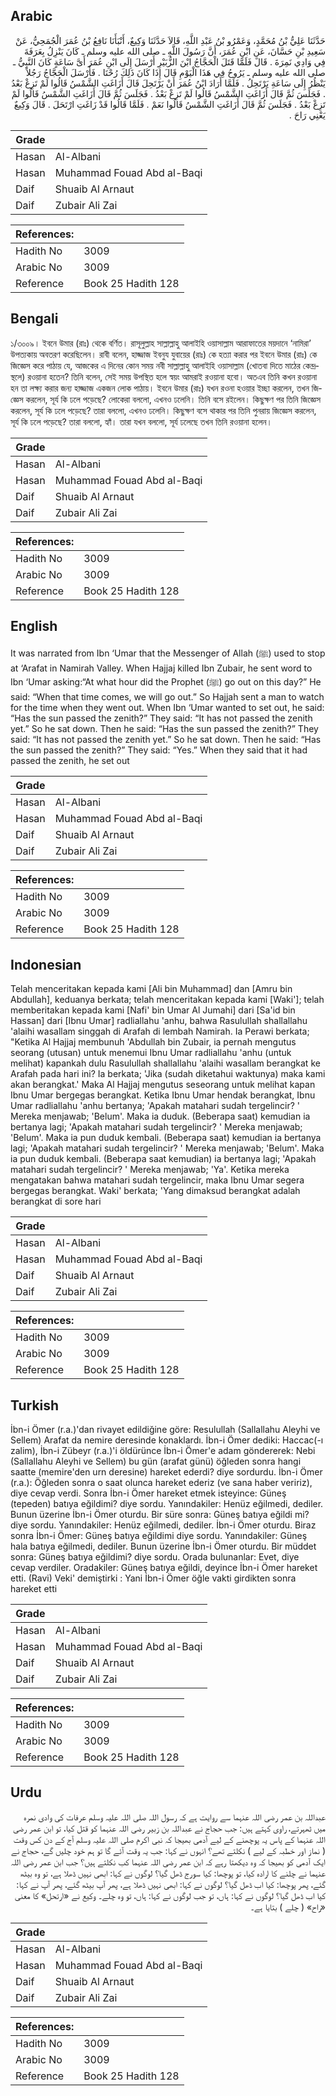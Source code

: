 ## Arabic


<div dir="rtl" lang="ar" style={{fontSize:'larger',backgroundColor:'#f8f9fa',padding:20}}>
حَدَّثَنَا عَلِيُّ بْنُ مُحَمَّدٍ، وَعَمْرُو بْنُ عَبْدِ اللَّهِ، قَالاَ حَدَّثَنَا وَكِيعٌ، أَنْبَأَنَا نَافِعُ بْنُ عُمَرَ الْجُمَحِيُّ، عَنْ سَعِيدِ بْنِ حَسَّانَ، عَنِ ابْنِ عُمَرَ، أَنَّ رَسُولَ اللَّهِ ـ صلى الله عليه وسلم ـ كَانَ يَنْزِلُ بِعَرَفَةَ فِي وَادِي نَمِرَةَ ‏.‏ قَالَ فَلَمَّا قَتَلَ الْحَجَّاجُ ابْنَ الزُّبَيْرِ أَرْسَلَ إِلَى ابْنِ عُمَرَ أَىَّ سَاعَةٍ كَانَ النَّبِيُّ ـ صلى الله عليه وسلم ـ يَرُوحُ فِي هَذَا الْيَوْمِ قَالَ إِذَا كَانَ ذَلِكَ رُحْنَا ‏.‏ فَأَرْسَلَ الْحَجَّاجُ رَجُلاً يَنْظُرُ إِلَى سَاعَةِ يَرْتَحِلُ ‏.‏ فَلَمَّا أَرَادَ ابْنُ عُمَرَ أَنْ يَرْتَحِلَ قَالَ أَزَاغَتِ الشَّمْسُ قَالُوا لَمْ تَزِغْ بَعْدُ ‏.‏ فَجَلَسَ ثُمَّ قَالَ أَزَاغَتِ الشَّمْسُ قَالُوا لَمْ تَزِغْ بَعْدُ ‏.‏ فَجَلَسَ ثُمَّ قَالَ أَزَاغَتِ الشَّمْسُ قَالُوا لَمْ تَزِغْ بَعْدُ ‏.‏ فَجَلَسَ ثُمَّ قَالَ أَزَاغَتِ الشَّمْسُ قَالُوا نَعَمْ ‏.‏ فَلَمَّا قَالُوا قَدْ زَاغَتِ ارْتَحَلَ ‏.‏ قَالَ وَكِيعٌ يَعْنِي رَاحَ ‏.‏
</div>
<div style={{backgroundColor:'#f8f9fa',padding:20, marginBottom: 10}}><table> <thead> <tr> <th>Grade</th> <th></th> </tr> </thead> <tbody> <tr><td>Hasan</td><td>Al-Albani</td></tr><tr><td>Hasan</td><td>Muhammad Fouad Abd al-Baqi</td></tr><tr><td>Daif</td><td>Shuaib Al Arnaut</td></tr><tr><td>Daif</td><td>Zubair Ali Zai</td></tr></tbody></table><table> <thead> <tr> <th>References:</th> <th></th> </tr> </thead> <tbody><tr><td>Hadith No</td><td>3009</td></tr><tr><td>Arabic No</td><td>3009</td></tr><tr><td>Reference</td><td>Book 25 Hadith 128</td></tr></tbody></table></div>

## Bengali


<div dir="ltr" lang="bn" style={{fontSize:'larger',backgroundColor:'#f8f9fa',padding:20}}>
১/৩০০৯। ইবনে উমার (রাঃ) থেকে বর্ণিত। রাসূলুল্লাহ সাল্লাল্লাহু আলাইহি ওয়াসাল্লাম আরাফাতের ময়দানে ‘নামিরা’ উপত্যকায় অবতরণ করেছিলেন। রাবী বলেন, হাজ্জাজ ইবনুয যুবায়ের (রাঃ) কে হত্যা করার পর ইবনে উমার (রাঃ) কে জিজ্ঞেস করে পাঠায় যে, আজকের এ দিনের কোন সময় নবী সাল্লাল্লাহু আলাইহি ওয়াসাল্লাম (খোতবা দিতে মাঠের কেন্দ্রস্থলে) রওয়ানা হতেন? তিনি বলেন, সেই সময় উপস্থিত হলে স্বয়ং আমরাই রওয়ানা হবো। অতএব তিনি কখন রওয়ানা হন তা লক্ষ্য করার জন্য হাজ্জাজ একজন লোক পাঠায়। ইবনে উমার (রাঃ) যখন রওনা হওয়ার ইচ্ছা করলেন, তখন জিজ্ঞেস করলেন, সূর্য কি ঢলে পড়েছে? লোকেরা বললো, এখনও ঢলেনি। তিনি বসে রইলেন। কিছুক্ষণ পর তিনি জিজ্ঞেস করলেন, সূর্য কি ঢলে পড়েছে? তারা বললো, এখনও ঢলেনি। কিছুক্ষণ বসে থাকার পর তিনি পুনরায় জিজ্ঞেস করলেন, সূর্য কি ঢলে পড়েছে? তারা বললো, হ্যাঁ। তারা যখন বললো, সূর্য ঢলেছে তখন তিনি রওয়ানা হলেন।
</div>
<div style={{backgroundColor:'#f8f9fa',padding:20, marginBottom: 10}}><table> <thead> <tr> <th>Grade</th> <th></th> </tr> </thead> <tbody> <tr><td>Hasan</td><td>Al-Albani</td></tr><tr><td>Hasan</td><td>Muhammad Fouad Abd al-Baqi</td></tr><tr><td>Daif</td><td>Shuaib Al Arnaut</td></tr><tr><td>Daif</td><td>Zubair Ali Zai</td></tr></tbody></table><table> <thead> <tr> <th>References:</th> <th></th> </tr> </thead> <tbody><tr><td>Hadith No</td><td>3009</td></tr><tr><td>Arabic No</td><td>3009</td></tr><tr><td>Reference</td><td>Book 25 Hadith 128</td></tr></tbody></table></div>

## English


<div dir="ltr" lang="en" style={{fontSize:'larger',backgroundColor:'#f8f9fa',padding:20}}>
It was narrated from Ibn ‘Umar that the Messenger of Allah (ﷺ) used to stop at ‘Arafat in Namirah Valley. When Hajjaj killed Ibn Zubair, he sent word to Ibn ‘Umar asking:“At what hour did the Prophet (ﷺ) go out on this day?” He said: “When that time comes, we will go out.” So Hajjah sent a man to watch for the time when they went out. When Ibn ‘Umar wanted to set out, he said: “Has the sun passed the zenith?” They said: “It has not passed the zenith yet.” So he sat down. Then he said: “Has the sun passed the zenith?” They said: “It has not passed the zenith yet.” So he sat down. Then he said: “Has the sun passed the zenith?” They said: “Yes.” When they said that it had passed the zenith, he set out
</div>
<div style={{backgroundColor:'#f8f9fa',padding:20, marginBottom: 10}}><table> <thead> <tr> <th>Grade</th> <th></th> </tr> </thead> <tbody> <tr><td>Hasan</td><td>Al-Albani</td></tr><tr><td>Hasan</td><td>Muhammad Fouad Abd al-Baqi</td></tr><tr><td>Daif</td><td>Shuaib Al Arnaut</td></tr><tr><td>Daif</td><td>Zubair Ali Zai</td></tr></tbody></table><table> <thead> <tr> <th>References:</th> <th></th> </tr> </thead> <tbody><tr><td>Hadith No</td><td>3009</td></tr><tr><td>Arabic No</td><td>3009</td></tr><tr><td>Reference</td><td>Book 25 Hadith 128</td></tr></tbody></table></div>

## Indonesian


<div dir="ltr" lang="id" style={{fontSize:'larger',backgroundColor:'#f8f9fa',padding:20}}>
Telah menceritakan kepada kami [Ali bin Muhammad] dan [Amru bin Abdullah], keduanya berkata; telah menceritakan kepada kami [Waki']; telah memberitakan kepada kami [Nafi' bin Umar Al Jumahi] dari [Sa'id bin Hassan] dari [Ibnu Umar] radliallahu 'anhu, bahwa Rasulullah shallallahu 'alaihi wasallam singgah di Arafah di lembah Namirah. Ia Perawi berkata; "Ketika Al Hajjaj membunuh 'Abdullah bin Zubair, ia pernah mengutus seorang (utusan) untuk menemui Ibnu Umar radliallahu 'anhu (untuk melihat) kapankah dulu Rasulullah shallallahu 'alaihi wasallam berangkat ke Arafah pada hari ini? Ia berkata; 'Jika (sudah diketahui waktunya) maka kami akan berangkat.' Maka Al Hajjaj mengutus seseorang untuk melihat kapan Ibnu Umar bergegas berangkat. Ketika Ibnu Umar hendak berangkat, Ibnu Umar radliallahu 'anhu bertanya; 'Apakah matahari sudah tergelincir? ' Mereka menjawab; 'Belum'. Maka ia duduk. (Beberapa saat) kemudian ia bertanya lagi; 'Apakah matahari sudah tergelincir? ' Mereka menjawab; 'Belum'. Maka ia pun duduk kembali. (Beberapa saat) kemudian ia bertanya lagi; 'Apakah matahari sudah tergelincir? ' Mereka menjawab; 'Belum'. Maka ia pun duduk kembali. (Beberapa saat kemudian) ia bertanya lagi; 'Apakah matahari sudah tergelincir? ' Mereka menjawab; 'Ya'. Ketika mereka mengatakan bahwa matahari sudah tergelincir, maka Ibnu Umar segera bergegas berangkat. Waki' berkata; 'Yang dimaksud berangkat adalah berangkat di sore hari
</div>
<div style={{backgroundColor:'#f8f9fa',padding:20, marginBottom: 10}}><table> <thead> <tr> <th>Grade</th> <th></th> </tr> </thead> <tbody> <tr><td>Hasan</td><td>Al-Albani</td></tr><tr><td>Hasan</td><td>Muhammad Fouad Abd al-Baqi</td></tr><tr><td>Daif</td><td>Shuaib Al Arnaut</td></tr><tr><td>Daif</td><td>Zubair Ali Zai</td></tr></tbody></table><table> <thead> <tr> <th>References:</th> <th></th> </tr> </thead> <tbody><tr><td>Hadith No</td><td>3009</td></tr><tr><td>Arabic No</td><td>3009</td></tr><tr><td>Reference</td><td>Book 25 Hadith 128</td></tr></tbody></table></div>

## Turkish


<div dir="ltr" lang="tr" style={{fontSize:'larger',backgroundColor:'#f8f9fa',padding:20}}>
İbn-i Ömer (r.a.)'dan rivayet edildiğine göre: Resulullah (Sallallahu Aleyhi ve Sellem) Arafat da nemire deresinde konaklardı. İbn-i Ömer dediki: Haccac(-ı zalim), İbn-i Zübeyr (r.a.)'i öldürünce İbn-i Ömer'e adam göndererek: Nebi (Sallallahu Aleyhi ve Sellem) bu gün (arafat günü) öğleden sonra hangi saatte (memire'den urn deresine) hareket ederdi? diye sordurdu. İbn-i Ömer (r.a.): Öğleden sonra o saat olunca hareket ederiz (ve sana haber veririz), diye cevap verdi. Sonra İbn-i Ömer hareket etmek isteyince: Güneş (tepeden) batıya eğildimi? diye sordu. Yanındakiler: Henüz eğilmedi, dediler. Bunun üzerine İbn-i Ömer oturdu. Bir süre sonra: Güneş batıya eğildi mi? diye sordu. Yanındakiler: Henüz eğilmedi, dediler. İbn-i Ömer oturdu. Biraz sonra İbn-i Ömer: Güneş batıya eğildimi diye sordu. Yanındakiler: Güneş hala batıya eğilmedi, dediler. Bunun üzerine İbn-i Ömer oturdu. Bir müddet sonra: Güneş batıya eğildimi? diye sordu. Orada bulunanlar: Evet, diye cevap verdiler. Oradakiler: Güneş batıya eğildi, deyince İbn-i Ömer hareket etti. (Ravi) Veki' demiştirki : Yani İbn-i Ömer öğle vakti girdikten sonra hareket etti
</div>
<div style={{backgroundColor:'#f8f9fa',padding:20, marginBottom: 10}}><table> <thead> <tr> <th>Grade</th> <th></th> </tr> </thead> <tbody> <tr><td>Hasan</td><td>Al-Albani</td></tr><tr><td>Hasan</td><td>Muhammad Fouad Abd al-Baqi</td></tr><tr><td>Daif</td><td>Shuaib Al Arnaut</td></tr><tr><td>Daif</td><td>Zubair Ali Zai</td></tr></tbody></table><table> <thead> <tr> <th>References:</th> <th></th> </tr> </thead> <tbody><tr><td>Hadith No</td><td>3009</td></tr><tr><td>Arabic No</td><td>3009</td></tr><tr><td>Reference</td><td>Book 25 Hadith 128</td></tr></tbody></table></div>

## Urdu


<div dir="rtl" lang="ur" style={{fontSize:'larger',backgroundColor:'#f8f9fa',padding:20}}>
عبداللہ بن عمر رضی اللہ عنہما سے روایت ہے کہ رسول اللہ صلی اللہ علیہ وسلم عرفات کی وادی نمرہ میں ٹھہرتے، راوی کہتے ہیں: جب حجاج نے عبداللہ بن زبیر رضی اللہ عنہما کو قتل کیا، تو ابن عمر رضی اللہ عنہما کے پاس یہ پوچھنے کے لیے آدمی بھیجا کہ نبی اکرم صلی اللہ علیہ وسلم آج کے دن کس وقت ( نماز اور خطبہ کے لیے ) نکلتے تھے؟ انہوں نے کہا: جب یہ وقت آئے گا تو ہم خود چلیں گے، حجاج نے ایک آدمی کو بھیجا کہ وہ دیکھتا رہے کہ ابن عمر رضی اللہ عنہما کب نکلتے ہیں؟ جب ابن عمر رضی اللہ عنہما نے چلنے کا ارادہ کیا، تو پوچھا: کیا سورج ڈھل گیا؟ لوگوں نے کہا: ابھی نہیں ڈھلا ہے، تو وہ بیٹھ گئے، پھر پوچھا: کیا اب ڈھل گیا؟ لوگوں نے کہا: ابھی نہیں ڈھلا ہے، پھر آپ بیٹھ گئے، پھر آپ نے کہا: کیا اب ڈھل گیا؟ لوگوں نے کہا: ہاں، تو جب لوگوں نے کہا: ہاں، تو وہ چلے۔ وکیع نے «ارتحل» کا معنی «راح» ( چلے ) بتایا ہے۔
</div>
<div style={{backgroundColor:'#f8f9fa',padding:20, marginBottom: 10}}><table> <thead> <tr> <th>Grade</th> <th></th> </tr> </thead> <tbody> <tr><td>Hasan</td><td>Al-Albani</td></tr><tr><td>Hasan</td><td>Muhammad Fouad Abd al-Baqi</td></tr><tr><td>Daif</td><td>Shuaib Al Arnaut</td></tr><tr><td>Daif</td><td>Zubair Ali Zai</td></tr></tbody></table><table> <thead> <tr> <th>References:</th> <th></th> </tr> </thead> <tbody><tr><td>Hadith No</td><td>3009</td></tr><tr><td>Arabic No</td><td>3009</td></tr><tr><td>Reference</td><td>Book 25 Hadith 128</td></tr></tbody></table></div>